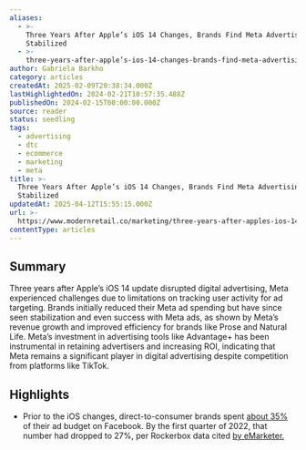 ```yaml
---
aliases:
  - >-
    Three Years After Apple’s iOS 14 Changes, Brands Find Meta Advertising Has
    Stabilized
  - >-
    three-years-after-apple’s-ios-14-changes-brands-find-meta-advertising-has-stabilized
author: Gabriela Barkho
category: articles
createdAt: 2025-02-09T20:38:34.000Z
lastHighlightedOn: 2024-02-21T10:57:35.488Z
publishedOn: 2024-02-15T00:00:00.000Z
source: reader
status: seedling
tags:
  - advertising
  - dtc
  - ecommerce
  - marketing
  - meta
title: >-
  Three Years After Apple’s iOS 14 Changes, Brands Find Meta Advertising Has
  Stabilized
updatedAt: 2025-04-12T15:55:15.000Z
url: >-
  https://www.modernretail.co/marketing/three-years-after-apples-ios-14-changes-brands-find-meta-advertising-has-stabilized/?utm_campaign=modernretaildis&utm_medium=rss&utm_source=general-rss&utm_term=Retail%20Dive:%20DTC%20Weekender
contentType: articles
---
```

## Summary

Three years after Apple’s iOS 14 update disrupted digital advertising, Meta experienced challenges due to limitations on tracking user activity for ad targeting. Brands initially reduced their Meta ad spending but have since seen stabilization and even success with Meta ads, as shown by Meta’s revenue growth and improved efficiency for brands like Prose and Natural Life. Meta’s investment in advertising tools like Advantage+ has been instrumental in retaining advertisers and increasing ROI, indicating that Meta remains a significant player in digital advertising despite competition from platforms like TikTok.

## Highlights

- Prior to the iOS changes, direct-to-consumer brands spent [about 35%](https://www.modernretail.co/technology/there-are-headwinds-happening-in-the-industry-inside-metas-post-ios14-strategy/) of their ad budget on Facebook. By the first quarter of 2022, that number had dropped to 27%, per Rockerbox data cited [by eMarketer.](https://www.insiderintelligence.com/content/d2c-brands-2022)
